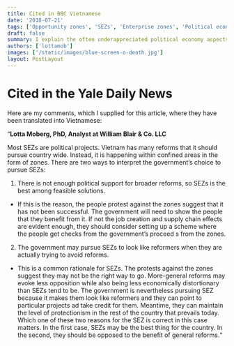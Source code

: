 ```yaml
---
title: Cited in BBC Vietnamese
date: '2018-07-21'
tags: ['Opportunity zones', 'SEZs', 'Enterprise zones', 'Political economy']
draft: false
summary: I explain the often underappreciated political economy aspects of special economic zones.
authors: ['lottamob']
images: ['/static/images/blue-screen-o-death.jpg']
layout: PostLayout
---
```

# Cited in the Yale Daily News

Here are my comments, which I supplied for this article, where they have been translated into Vietnamese:

“**Lotta Moberg, PhD, Analyst at William Blair & Co. LLC**

Most SEZs are political projects. Vietnam has many reforms that it should pursue country wide. Instead, it is happening within confined areas in the form of zones. There are two ways to interpret the government’s choice to pursue SEZs:

1.	There is not enough political support for broader reforms, so SEZs is the best among feasible solutions.
-	If this is the reason, the people protest against the zones suggest that it has not been successful. The government will need to show the people that they benefit from it. If not the job creation and supply chain effects are evident enough, they should consider setting up a scheme where the people get checks from the government’s proceed s from the zones.
2.	The government may pursue SEZs to look like reformers when they are actually trying to avoid reforms.
-	This is a common rationale for SEZs. The protests against the zones suggest they may not be the right way to go. More-general reforms may evoke less opposition  while also being less economically distortionary than SEZs tend to be. The government is nevertheless pursuing SEZ because it makes them look like reformers and they can point to particular projects ad take credit for them. Meantime, they can maintain the level of protectionism in the rest of the country that prevails today.
Which one of these two reasons for the SEZ is correct in this case matters. In the first case, SEZs may be the best thing for the country. In the second, they should be opposed to the benefit of general reforms.“
